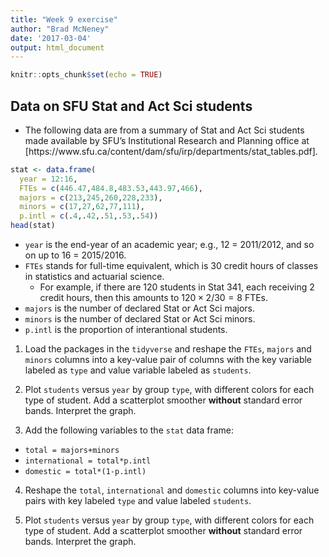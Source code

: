 ```yaml
---
title: "Week 9 exercise"
author: "Brad McNeney"
date: '2017-03-04'
output: html_document
---
```


```r
knitr::opts_chunk$set(echo = TRUE)
```

## Data on SFU Stat and Act Sci students

- The following data are from a summary of 
Stat and Act Sci students made available
by SFU's Institutional Research and Planning office
at [https://www.sfu.ca/content/dam/sfu/irp/departments/stat_tables.pdf].

```r
stat <- data.frame(
  year = 12:16,
  FTEs = c(446.47,484.8,483.53,443.97,466),
  majors = c(213,245,260,228,233),
  minors = c(17,27,62,77,111),
  p.intl = c(.4,.42,.51,.53,.54)) 
head(stat)
```

- `year` is the end-year of an academic year; e.g., 
12 = 2011/2012, and so on up to 16 = 2015/2016.
- `FTEs` stands for full-time equivalent, which is 30 credit
hours of classes in statistics and actuarial science.
    - For example, if there are 120 students in Stat 341,
    each receiving 2 credit hours, then this amounts to 
    $120\times 2/30 = 8$ FTEs.
- `majors` is the number of declared Stat or Act Sci majors.
- `minors` is the number of declared Stat or Act Sci minors. 
- `p.intl` is the proportion of interantional students.

1. Load the packages in the `tidyverse` and 
reshape the `FTEs`, `majors` and `minors`
columns into a key-value pair of columns
with the key variable labeled as 
`type` and value variable labeled as `students`.

2. Plot `students` versus `year` by group `type`,
with different colors for each type of student.
Add a scatterplot smoother **without** standard
error bands.
Interpret the graph. 

3. Add the following variables to the `stat` data frame:

- `total = majors+minors`
- `international = total*p.intl`
- `domestic = total*(1-p.intl)`

4. Reshape the `total`, `international` and `domestic`
columns into key-value pairs with key labeled
`type` and value labeled `students`. 

5. Plot  `students` versus `year` by group `type`,
with different colors for each type of student.
Add a scatterplot smoother **without** standard
error bands.
Interpret the graph.